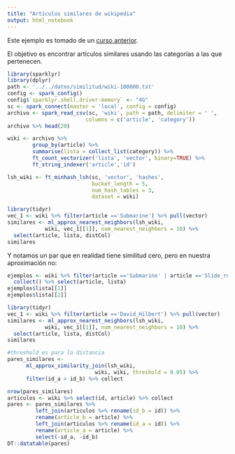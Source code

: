 ```yaml
---
title: "Artículos similares de wikipedia"
output: html_notebook
---
```


Este ejemplo es tomado de un [curso anterior](https://github.com/elmer-garduno/metodos-analiticos/blob/master/Lecture_2_Similarity_Spark.ipynb).

El objetivo es encontrar artículos similares usando las categorías 
a las que pertenecen.

```r
library(sparklyr)
library(dplyr)
path <- '../../datos/similitud/wiki-100000.txt'
config <- spark_config()
config$`sparklyr.shell.driver-memory` <- "4G"
sc <- spark_connect(master = 'local', config = config)
archivo <- spark_read_csv(sc, 'wiki', path = path, delimiter = ' ',
                         columns = c('article', 'category')) 
archivo %>% head(20)
```


```r
wiki <- archivo %>%
        group_by(article) %>%
        summarise(lista = collect_list(category)) %>%
        ft_count_vectorizer('lista', 'vector', binary=TRUE) %>%
        ft_string_indexer('article','id')
```


```r
lsh_wiki <- ft_minhash_lsh(sc, 'vector', 'hashes', 
                           bucket_length = 5,
                           num_hash_tables = 3,
                           dataset = wiki)
```



```r
library(tidyr)
vec_1 <- wiki %>% filter(article =='Submarine') %>% pull(vector)
similares <- ml_approx_nearest_neighbors(lsh_wiki, 
            wiki, vec_1[[1]], num_nearest_neighbors = 10) %>% 
  select(article, lista, distCol)
similares
```

Y notamos un par que en realidad tiene similitud cero, pero
en nuestra aproximación no:

```r
ejemplos <- wiki %>% filter(article =='Submarine' | article =='Slide_rule') %>% 
  collect() %>% select(article, lista) 
ejemplos$lista[[1]]
ejemplos$lista[[2]]
```
```r
library(tidyr)
vec_1 <- wiki %>% filter(article =='David_Hilbert') %>% pull(vector)
similares <- ml_approx_nearest_neighbors(lsh_wiki, 
            wiki, vec_1[[1]], num_nearest_neighbors = 10) %>% 
  select(article, lista, distCol)
similares
```

```r
#threshold es para la distancia
pares_similares <- 
      ml_approx_similarity_join(lsh_wiki, 
                            wiki, wiki, threshold = 0.05) %>%
      filter(id_a > id_b) %>% collect

nrow(pares_similares)
articulos <- wiki %>% select(id, article) %>% collect
pares <- pares_similares %>% 
         left_join(articulos %>% rename(id_b = id)) %>%
         rename(article_b = article) %>%
         left_join(articulos %>% rename(id_a = id)) %>%
         rename(article_a = article) %>%
         select(-id_a, -id_b)
DT::datatable(pares)
```
